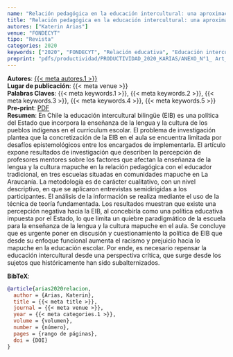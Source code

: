 ```yaml
---
name: "Relación pedagógica en la educación intercultural: una aproximación desde los profesores mentores en La Araucanía"
title: "Relación pedagógica en la educación intercultural: una aproximación desde los profesores mentores en La Araucanía"
autores: ["Katerin Arias"]
venue: "FONDECYT"
tipo: "Revista"
categories: 2020
keywords: ["2020", "FONDECYT", "Relación educativa", "Educación intercultural", "Prácticas pedagógicas"]
preprint: "pdfs/productividad/PRODUCTIVIDAD_2020_KARIAS/ANEXO_N°1_ Art_1_Arias-Ortega_ Revista_ Educação e Pesquisa _Q3_ Scopus_Publicado_2020.pdf"
---
```

**Autores**: [{{< meta autores.1 >}}](../members/current/Katerin Arias.qmd)  
**Lugar de publicación**: {{< meta venue >}}   
**Palabras Claves**: {{< meta keywords.1 >}}, {{< meta keywords.2 >}}, {{< meta keywords.3 >}}, {{< meta keywords.4 >}}, {{< meta keywords.5 >}}  
**Pre-print**: [PDF](../{{< meta preprint >}})  
**Resumen**: En Chile la educación intercultural bilingüe (EIB) es una política del Estado que incorpora la enseñanza de la lengua y la cultura de los pueblos indígenas en el currículum escolar. El problema de investigación plantea que la concretización de la EIB en el aula se encuentra limitada por desafíos epistemológicos entre los encargados de implementarla. El artículo expone resultados de investigación que describen la percepción de profesores mentores sobre los factores que afectan la enseñanza de la lengua y la cultura mapuche en la relación pedagógica con el educador tradicional, en tres escuelas situadas en comunidades mapuche en La Araucanía. La metodología es de carácter cualitativo, con un nivel descriptivo, en que se aplicaron entrevistas semidirigidas a los participantes. El análisis de la información se realiza mediante el uso de la técnica de teoría fundamentada. Los resultados muestran que existe una percepción negativa hacia la EIB, al concebirla como una política educativa impuesta por el Estado, lo que limita un quiebre paradigmático de la escuela para la enseñanza de la lengua y la cultura mapuche en el aula. Se concluye que es urgente poner en discusión y cuestionamiento la política de EIB que desde su enfoque funcional aumenta el racismo y prejuicio hacia lo mapuche en la educación escolar. Por ende, es necesario repensar la educación intercultural desde una perspectiva crítica, que surge desde los sujetos que históricamente han sido subalternizados.   


**BibTeX**:
```bibtex
@article{arias2020relacion,
  author = {Arias, Katerin},
  title = {{< meta title >}},
  journal = {{< meta venue >}},
  year = {{< meta categories.1 >}},
  volume = {volumen},
  number = {número},
  pages = {rango de páginas},
  doi = {DOI}
}
```
